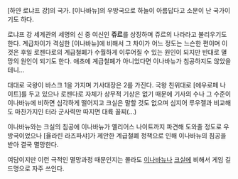 [하얀 로냐프 강]의 국가. [이나바뉴]의 우방국으로 하늘이 아름답다고 소문이 난 국가이기도 하다.

로냐프 강 세계관의 세명의 신 중 여신인 '''쥬르'''를 상징하며 쥬르의 나라라고 불리우기도 한다. 계급차이가 격심한 [이나바뉴]에 비해서 그 차이가 어느 정도는 느슨한 편이며 이것은 후일 로젠다로의 계급철폐가 수월하게 이루어질 수 있는 원인이 되지만 반대로 멸망의 원인이 되기도 한다. 애초에 계급철폐가 아니었다면 이나바뉴가 침공하지도 않았을테니...

대대로 국왕이 바스크 1을 가지며 기사대장은 2를 가진다. 국왕 친위대로 [에우로페 나이트]를 두고 있으나 로젠다로 자체가 상무적 기상은 없기 때문에 기사의 수나 그 수준이 이나바뉴에 비하면 심각하게 떨어지고 크실은 말할 것도 없으며 심지어 루우젤과 비교해도 마찬가지인 터라 군사력만 따지면 대륙 꼴찌(...)

이나바뉴와는 크실의 침공에 이나바뉴가 옐리어스 나이트까지 파견해 도와줄 정도로 우방국이었으나 [율라린 라즈파샤]가 제안한 계급철폐 정책으로 인해 이나바뉴의 침공을 받아 결국 멸망한다.

여담이지만 이런 극적인 멸망과정 때문인지는 몰라도 [[이나바뉴]]나 [[크실]]에 비해서 게임 길드명으로 자주 쓰인다.

